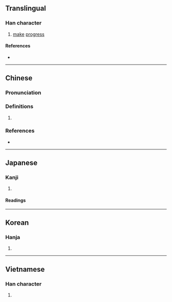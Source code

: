 {{character info/new}}
==Translingual==

===Han character===
{{Han char|rn=64|rad=手|as=07|sn=10|four=51021|canj=QYLH|ids=⿰扌步}}

# [[make]] [[progress]]

====References====
* {{Han ref|kx=0434.120|dkj=12160|dj=0783.190|hdz=31881.020|uh=6357|ud=25431|bh=D1CA|bd=53706}}

----

==Chinese==
{{zh-forms}}

===Pronunciation===
{{zh-pron
|m=bù,pú,zhì
|c=pou4,zik1,bou6
|cat=
}}
{{zh-attn-split}}

===Definitions===
{{zh-hanzi}}

# {{rfdef|zh}}

===References===
* {{R:yue:mfccd}}

----

==Japanese==

===Kanji===
{{ja-kanji|grade=|rs=手07}}

# {{defn|lang=ja|sort=手07}}

====Readings====
{{ja-readings
|on=ほ, ちょく
|kun=はかど-る
}}

----

==Korean==

===Hanja===
{{ko-hanja|hangeul=척|eumhun=|rv=cheok|mr=ch'ŏk|y=chek}}

# {{defn|lang=ko|sort=手07}}

----

==Vietnamese==

===Han character===
{{vi-hantu|[[duệ]]|rs=手07}}

# {{defn|lang=vi|sort=手07}}